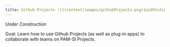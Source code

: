 ```yaml
---
title: Github Projects ![](content/images/githubProjects.png){width=2in}
---
```


*Under Construction*

Goal: Learn how to use Github Projects (as well as plug-in apps) to collaborate with teams on PAM-SI Projects.